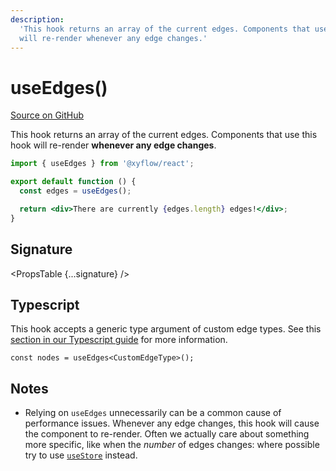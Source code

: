 ```yaml
---
description:
  'This hook returns an array of the current edges. Components that use this hook
  will re-render whenever any edge changes.'
---
```



# useEdges()

[Source on GitHub](https://github.com/xyflow/xyflow/blob/main/packages/react/src/hooks/useEdges.ts)

This hook returns an array of the current edges. Components that use this hook
will re-render **whenever any edge changes**.

```jsx
import { useEdges } from '@xyflow/react';

export default function () {
  const edges = useEdges();

  return <div>There are currently {edges.length} edges!</div>;
}
```

## Signature

<PropsTable {...signature} />

## Typescript

This hook accepts a generic type argument of custom edge types. See this
[section in our Typescript guide](/learn/advanced-use/typescript#nodetype-edgetype-unions) for more information.

```tsx
const nodes = useEdges<CustomEdgeType>();
```

## Notes

- Relying on `useEdges` unnecessarily can be a common cause of performance
  issues. Whenever any edge changes, this hook will cause the component to
  re-render. Often we actually care about something more specific, like when
  the _number_ of edges changes: where possible try to use
  [`useStore`](/api-reference/hooks/use-store) instead.

